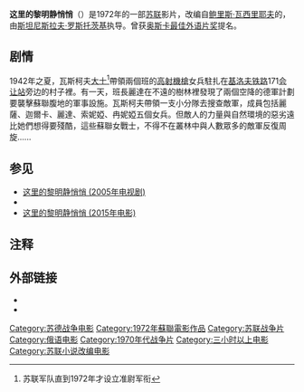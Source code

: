 
{{infobox film
| name        = 这里的黎明静悄悄
| image       = 这里的黎明静悄悄DVD封面.jpg
| caption     =
| director    = [[斯坦尼斯拉夫·罗斯托茨基|斯坦尼斯拉夫·罗斯托茨基]]
| writer      = [[斯坦尼斯拉夫·罗斯托茨基|斯坦尼斯拉夫·罗斯托茨基]]<br>[[鲍里斯·瓦西里耶夫|鲍里斯·瓦西里耶夫]]
| producer    =
| starring    = [[Yelena_Drapeko|Yelena Drapeko]] <br> [[Yekaterina_Markova|Yekaterina Markova]] <br> [[Olga_Ostroumova|Olga Ostroumova]] <br> [[Irina_Shevchuk|Irina Shevchuk]] <br> [[Irina_Dolganova|Irina Dolganova]] <br>  [[Andrei_Martynov|Andrei Martynov]] <br> [[Lyudmila_Zajtseva|Lyudmila Zajtseva]]
| cinematography = [[维亚切斯拉夫·米哈伊洛维奇·舒姆斯基|维亚切斯拉夫·舒姆斯基]]
| studio      = Gorky Film Studio
| distributor =
| released    = 1972年
| runtime     =  188分钟
| country     = {{USSR}}
| language    = [[俄语|俄语]]
}}
'''这里的黎明静悄悄'''（{{lang-ru|А зори здесь тихие}}）是1972年的一部[[苏联|苏联]]影片，改编自[[鲍里斯·瓦西里耶夫|鲍里斯·瓦西里耶夫]]的{{link-ru|这里的黎明静悄悄|А зори здесь тихие (повесть)|同名小说}}，由[[斯坦尼斯拉夫·罗斯托茨基|斯坦尼斯拉夫·罗斯托茨基]]执导。曾获[[奥斯卡最佳外语片奖|奥斯卡最佳外语片奖]]提名。

== 剧情 ==
1942年之夏，瓦斯柯夫[[大士_(军衔)|大士]]<ref>苏联军队直到1972年才设立准尉军衔</ref>帶領兩個班的[[机枪|高射機槍]]女兵駐扎在[[基洛夫铁路|基洛夫铁路]]171[[会让站|会让站]]旁边的村子裡。有一天，班長麗達在不遠的樹林裡發現了兩個空降的德軍計劃要襲擊蘇聯腹地的軍事設施。瓦斯柯夫帶領一支小分隊去搜查敵軍，成員包括麗薩、迦爾卡、麗達、索妮婭、冉妮婭五個女兵。但敵人的力量與自然環境的惡劣遠比她們想得要殘酷，這些蘇聯女戰士，不得不在叢林中與人數眾多的敵軍反復周旋......

==参见==
*[[这里的黎明静悄悄_(2005年电视剧)|这里的黎明静悄悄 (2005年电视剧)]]
*{{en-link|Peranmai}}
*[[这里的黎明静悄悄_(2015年电影)|这里的黎明静悄悄 (2015年电影)]]
==注释==
{{reflist}}

==外部链接==
*{{imdb title|id=0068161|title=这里的黎明静悄悄}}
*{{douban|1303075}}
{{Authority control}}
{{DEFAULTSORT:Z}}
[[Category:苏德战争电影|Category:苏德战争电影]]
[[Category:1972年蘇聯電影作品|Category:1972年蘇聯電影作品]]
[[Category:苏联战争片|Category:苏联战争片]]
[[Category:俄语电影|Category:俄语电影]]
[[Category:1970年代战争片|Category:1970年代战争片]]
[[Category:三小时以上电影|Category:三小时以上电影]]
[[Category:苏联小说改编电影|Category:苏联小说改编电影]]